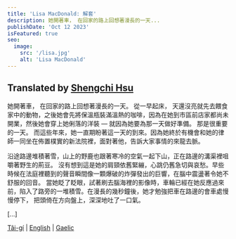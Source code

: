 ```yaml
---
title: 'Lisa MacDonald: 解套'
description: 她開著車， 在回家的路上回想著漫長的一天...
publishDate: 'Oct 12 2023'
isFeatured: true
seo:
  image:
    src: '/lisa.jpg'
    alt: 'Lisa MacDonald'
---
```



## Translated by [Shengchi Hsu](/shengchi)

她開著車， 在回家的路上回想著漫長的一天。 從一早起床， 天還沒亮就先去餵食家中的動物，之後她會先將保溫瓶裝滿溫熱的咖啡，因為在她到市區前店家都尚未開業，然後她會穿上她俐落的洋裝 — 就因為她要為那一天做好準備。 那是很重要的一天。 而這些年來，她一直期盼著這一天的到來。因為她終於有機會和她的律師一同坐在佈置樸實的新法院裡，面對著他，告訴大家事情的來龍去脈。

沿途路邊堆積著雪，山上的野鹿也跟著寒冷的空氣一起下山，正在路邊的溝渠裡咀嚼著野生的荊豆。 沒有想到這是她的肩頸依舊緊繃，心跳仍舊急切與哀愁。早些時候在法庭裡聽到的聲音瞬間像一顆爆破的炸彈發出的巨響，在腦中震盪著令她不舒服的回音。 當她眨了眨眼，試著刷去腦海裡的影像時，車輪已經在她反應過來前，陷入了路旁的一堆積雪。在漫長的幾秒鐘後，她才勉強把車在路邊的會車處慢慢停下， 把頭倚在方向盤上，深深地吐了一口氣。

[...]

[Tâi-gí](/taigi/lisa) | [English](/english/lisa) | [Gaelic](/gaelic/lisa)

<Order />
